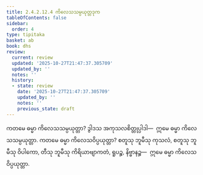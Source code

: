 ```yaml
---
title: 2.4.2.12.4 ကိလေသသမ္ပယုတ္တဒုက
tableOfContents: false
sidebar:
  order: 4
type: tipitaka
basket: ab
book: dhs
review:
  current: review
  updated: '2025-10-27T21:47:37.305709'
  updated_by: ''
  notes: ''
  history:
  - state: review
    date: '2025-10-27T21:47:37.305709'
    updated_by: ''
    notes: ''
    previous_state: draft
---
```



<ReviewStatus review={frontmatter.review} showDetails={true} />

<HypothesisAnnotation frontmatter={frontmatter} />

<DynamicBreadcrumb />

<Division number="1571" book="dhs" e="ch" v="29" p="292">

<Paragraph number="2282" book="dhs">
ကတမေ ဓမ္မာ ကိလေသသမ္ပယုတ္တာ? ဒွါဒသ အကုသလစိတ္တုပ္ပါဒါ—  ဣမေ ဓမ္မာ ကိလေသသမ္ပယုတ္တာ.
</Paragraph>

</Division>
<Division number="1572" book="dhs" e="ch" v="29" p="292">

<Paragraph number="2283" book="dhs">
ကတမေ ဓမ္မာ ကိလေသဝိပ္ပယုတ္တာ? စတူသု ဘူမီသု ကုသလံ, စတူသု ဘူမီသု ဝိပါကော, တီသု ဘူမီသု ကိရိယာဗျာကတံ, ရူပဉ္စ, နိဗ္ဗာနဉ္စ—  ဣမေ ဓမ္မာ ကိလေသဝိပ္ပယုတ္တာ.
</Paragraph>
</Division>